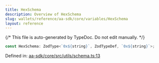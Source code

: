 ```yaml
---
title: HexSchema
description: Overview of HexSchema
slug: wallets/reference/aa-sdk/core/variables/HexSchema
layout: reference
---
```


{/* This file is auto-generated by TypeDoc. Do not edit manually. */}

```ts
const HexSchema: ZodType<`0x${string}`, ZodTypeDef, `0x${string}`>;
```

Defined in: [aa-sdk/core/src/utils/schema.ts:13](https://github.com/alchemyplatform/aa-sdk/blob/153785ddc87beb160382c2bae7dbafa4a66ade9a/aa-sdk/core/src/utils/schema.ts#L13)
